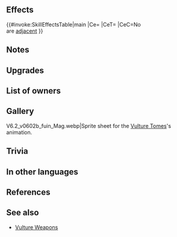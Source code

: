 {{Weapon Infobox
|tagid=SID_ヒータバルチャー＋
|intID=2970
|userVersion1=Closed
|userVersion2=Open
|exclusive=0
|weaponType=Colorless Tome
|cost=300
|might=12
|range=2
|effect=If unit is not adjacent to an ally, inflicts penalty on foe's Atk/Res during combat = 5 + any current penalty on each of those stats. (Example: if foe has -7 penalty to Atk, inflicts Atk-12, for a net penalty of Atk-19 during combat.) Calculates each stat penalty independently.
|statModifiers=0,12,0,0,0
|required=Hvítrvulture
|refinePaths=default
|refineSP=350
|refineMedals=500
|refineStones=50
|properties=random_owner
}}
==Effects==
{{#invoke:SkillEffectsTable|main
|Ce={{Eft|Temporary Debuffs|Atk/Res|5 + {{SEt|penalties}}<br>on {{Tgt|Foe}}'s Atk/Res}}
|CeT={{Tgt|Foe}}
|CeC=No {{Tgt|Allies}}<br>are [[adjacent]]
}}

==Notes==
{{TemporaryDebufffromPenalty}}
==Upgrades==
{{Weapon Upgrade List}}
==List of owners==
{{Skill Hero List}}
==Gallery==
<gallery>
V6.2_v0602b_fuin_Mag.webp|Sprite sheet for the [[Skill families/Weapons#Vulture|Vulture Tomes]]'s animation.
</gallery>
==Trivia==
{{TomeColorTrivia|hvitr}}
==In other languages==
{{OtherLanguages
|japanese=ヒータバルチャー＋
|german=Hvítr-Geier+
|spanishEU=Buitre gríseo +
|spanishLA=Buitre gríseo +
|french=Vautour grisé +
|italian=Vitreavvoltoio+
|chineseTW=純白禿鷹＋
|portuguese=Abutre de Hvítr+
}}
==References==
<references/>
==See also==
{{See also skills|cond=Description LIKE '%penalty on foe_s%+%current penalty on each of those stats%' AND Description NOT LIKE '%【Foe Penalty Doubler】%' AND WikiName NOT LIKE '%vulture%' AND Exclusive=1}}
* [[Skill families/Weapons#Vulture|Vulture Weapons]]
{{Weapons Navbox}}